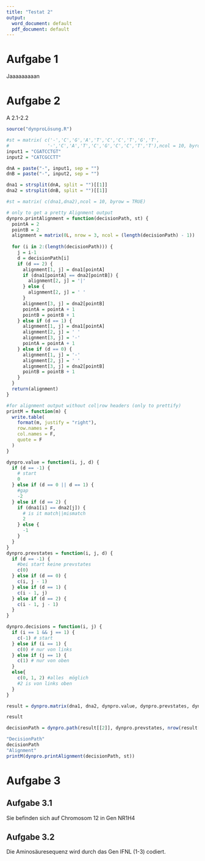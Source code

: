 ```yaml
---
title: "Testat 2"
output:
  word_document: default
  pdf_document: default
---
```


# Aufgabe 1

Jaaaaaaaaan

# Aufgabe 2

A 2.1-2.2

```r
source("dynproLösung.R")
```

```r
#st = matrix( c('-','C','G','A','T','C','C','T','G','T',
#              '-','C','A','T','C','G','C','C','T','T'),ncol = 10, byrow = TRUE)
input1 = "CGATCCTGT"
input2 = "CATCGCCTT"

dnA = paste("-", input1, sep = "")
dnB = paste("-", input2, sep = "")

dna1 = strsplit(dnA, split = "")[[1]]
dna2 = strsplit(dnB, split = "")[[1]]

#st = matrix( c(dna1,dna2),ncol = 10, byrow = TRUE)
```



```r
# only to get a pretty Alignment output
dynpro.printAlignment = function(decisionPath, st) {
  pointA = 2
  pointB = 2
  alignment = matrix(0L, nrow = 3, ncol = (length(decisionPath) - 1))
  
  for (i in 2:(length(decisionPath))) {
    j = i-1
    d = decisionPath[i]
    if (d == 2) {
      alignment[1, j] = dna1[pointA]
      if (dna1[pointA] == dna2[pointB]) {
        alignment[2, j] = '|'
      } else {
        alignment[2, j] = ' '
      }
      alignment[3, j] = dna2[pointB]
      pointA = pointA + 1
      pointB = pointB + 1
    } else if (d == 1) {
      alignment[1, j] = dna1[pointA]
      alignment[2, j] = ' '
      alignment[3, j] = '-'
      pointA = pointA + 1
    } else if (d == 0) {
      alignment[1, j] = '-'
      alignment[2, j] = ' '
      alignment[3, j] = dna2[pointB]
      pointB = pointB + 1
    }
  }
  return(alignment)
}

#for alignment output without col|row headers (only to prettify)
printM = function(m) {
  write.table(
    format(m, justify = "right"),
    row.names = F,
    col.names = F,
    quote = F
  )
}

dynpro.value = function(i, j, d) {
  if (d == -1) {
    # start
    0
  } else if (d == 0 || d == 1) {
    #gap
    -2
  } else if (d == 2) {
    if (dna1[i] == dna2[j]) {
      # is it match||mismatch
      2
    } else {
      -1
    }
  }
}
dynpro.prevstates = function(i, j, d) {
  if (d == -1) {
    #bei start keine prevstates
    c(0)
  } else if (d == 0) {
    c(i, j - 1)
  } else if (d == 1) {
    c(i - 1, j)
  } else if (d == 2) {
    c(i - 1, j - 1)
  }
}

dynpro.decisions = function(i, j) {
  if (i == 1 && j == 1) {
    c(-1) # start
  } else if (i == 1) {
    c(0) # nur von links
  } else if (j == 1) {
    c(1) # nur von oben
  }
  else{
    c(0, 1, 2) #alles  möglich
    #2 is von links oben
  }
}

result = dynpro.matrix(dna1, dna2, dynpro.value, dynpro.prevstates, dynpro.decisions)

result

decisionPath = dynpro.path(result[[2]], dynpro.prevstates, nrow(result[[1]]), ncol(result[[1]]))

"DecisionPath"
decisionPath
"Alignment"
printM(dynpro.printAlignment(decisionPath, st))

```

# Aufgabe 3

## Aufgabe 3.1
Sie befinden sich auf Chromosom 12 in Gen NR1H4

## Aufgabe 3.2

Die Aminosäuresequenz wird durch das Gen IFNL (1-3) codiert.